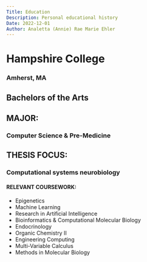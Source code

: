 ```yaml
---
Title: Education
Description: Personal educational history
Date: 2022-12-01
Author: Analetta (Annie) Rae Marie Ehler
---
```


# Hampshire College
### Amherst, MA
## Bachelors of the Arts

## MAJOR:
### Computer Science & Pre-Medicine
## THESIS FOCUS:
### Computational systems neurobiology

#### RELEVANT COURSEWORK:
- Epigenetics
- Machine Learning
- Research in Artificial Intelligence
- Bioinformatics & Computational Molecular Biology
- Endocrinology
- Organic Chemistry II
- Engineering Computing
- Multi-Variable Calculus
- Methods in Molecular Biology
